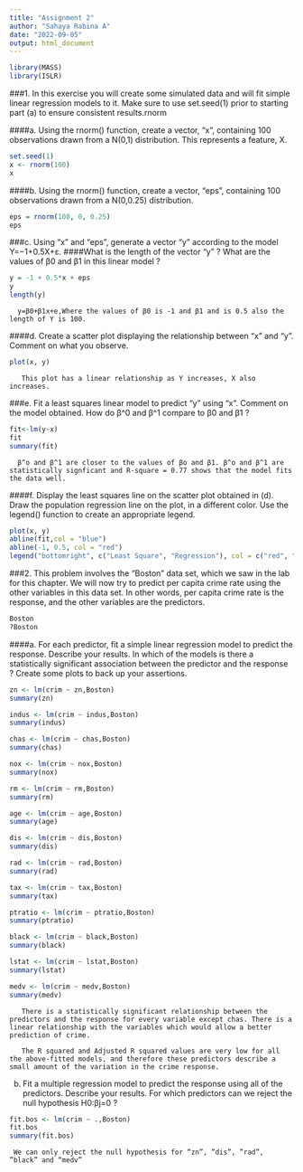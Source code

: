 ---
title: "Assignment 2"
author: "Sahaya Rabina A"
date: "2022-09-05"
output: html_document
---

```{r}
library(MASS)
library(ISLR)
```

###1. In this exercise you will create some simulated data and will fit simple linear regression models to it. Make sure to use set.seed(1) prior to starting part (a) to ensure consistent results.rnorm

####a.	Using the rnorm() function, create a vector, “x”, containing 100 observations drawn from a N(0,1) distribution. This represents a feature, X.

```{r}
set.seed(1)
x <- rnorm(100)
x
```

####b.	Using the rnorm() function, create a vector, “eps”, containing 100 observations drawn from a N(0,0.25) distribution.


```{r}
eps = rnorm(100, 0, 0.25)
eps
```

###c.	Using “x” and “eps”, generate a vector “y” according to the model Y=−1+0.5X+ε.
####What is the length of the vector “y” ? What are the values of β0 and β1 in this linear model ?


```{r}
y = -1 + 0.5*x + eps
y
length(y)
```

      y=β0+β1x+e,Where the values of β0 is -1 and β1 and is 0.5 also the length of Y is 100.


####d.	Create a scatter plot displaying the relationship between “x” and “y”. Comment on what you observe.

```{r}
plot(x, y)
```
       
       This plot has a linear relationship as Y increases, X also increases.


###e.	Fit a least squares linear model to predict “y” using “x”. Comment on the model obtained. How do β^0 and β^1 compare to β0 and β1 ?


```{r}
fit<-lm(y~x)
fit
summary(fit)
```

      β^o and β^1 are closer to the values of βo and β1. β^o and β^1 are statistically signficant and R-square = 0.77 shows that the model fits the data well.



####f.	Display the least squares line on the scatter plot obtained in (d). Draw the population regression line on the plot, in a different color. Use the legend() function to create an appropriate legend.

```{r}
plot(x, y)
abline(fit,col = "blue")
abline(-1, 0.5, col = "red")
legend("bottomright", c("Least Square", "Regression"), col = c("red", "blue"), lty = c(1, 1))
```


###2.  This problem involves the “Boston” data set, which we saw in the lab for this chapter. We will now try to predict per capita crime rate using the other variables in this data set. In other words, per capita crime rate is the response, and the other variables are the predictors.

```{r}
Boston
?Boston
```


####a.	For each predictor, fit a simple linear regression model to predict the response. Describe your results. In which of the models is there a statistically significant association between the predictor and the response ? Create some plots to back up your assertions.

```{r}
zn <- lm(crim ~ zn,Boston)
summary(zn)
```

```{r}
indus <- lm(crim ~ indus,Boston)
summary(indus)
```

```{r}
chas <- lm(crim ~ chas,Boston)
summary(chas)
```

```{r}
nox <- lm(crim ~ nox,Boston)
summary(nox)
```

```{r}
rm <- lm(crim ~ rm,Boston)
summary(rm)
```

```{r}
age <- lm(crim ~ age,Boston)
summary(age)
```

```{r}
dis <- lm(crim ~ dis,Boston)
summary(dis)
```

```{r}
rad <- lm(crim ~ rad,Boston)
summary(rad)
```

```{r}
tax <- lm(crim ~ tax,Boston)
summary(tax)
```

```{r}
ptratio <- lm(crim ~ ptratio,Boston)
summary(ptratio)
```

```{r}
black <- lm(crim ~ black,Boston)
summary(black)
```

```{r}
lstat <- lm(crim ~ lstat,Boston)
summary(lstat)
```

```{r}
medv <- lm(crim ~ medv,Boston)
summary(medv)
```

       There is a statistically significant relationship between the predictors and the response for every variable except chas. There is a linear relationship with the variables which would allow a better prediction of crime.

       The R squared and Adjusted R squared values are very low for all the above-fitted models, and therefore these predictors describe a small amount of the variation in the crime response.



b.	Fit a multiple regression model to predict the response using all of the predictors. Describe your results. For which predictors can we reject the null hypothesis H0:βj=0 ?

```{r}
fit.bos <- lm(crim ~ .,Boston)
fit.bos
summary(fit.bos)
```

     We can only reject the null hypothesis for “zn”, ”dis”, ”rad”, ”black” and “medv”
